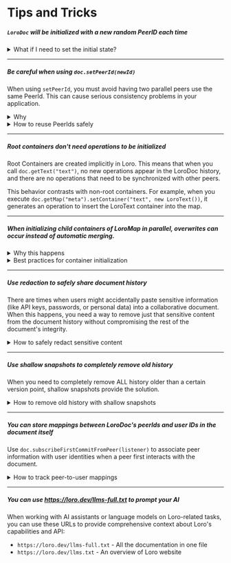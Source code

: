 # Tips and Tricks

##### `LoroDoc` will be initialized with a new random PeerID each time

<details>
<summary>What if I need to set the initial state?</summary>

If your document requires an initial state, you should not edit the document to achieve this state right
after creating it with new LoroDoc(). This approach can cause problems - each time someone opens the document,
new operations with different PeerIDs would be added just to set up the initial state.

The better approach is to initialize your document by loading the same Snapshot. This ensures all users start
from an identical baseline without generating unnecessary operations.

</details>

---

##### Be careful when using `doc.setPeerId(newId)`

When using `setPeerId`, you must avoid having two parallel peers use the same PeerId. This can cause serious consistency problems in your application.

<details>
<summary>Why</summary>

It's because Loro determines whether an operation has already been included by checking its operation ID. Since operation IDs are composed of `PeerId + Counter`, duplicate PeerIds can easily lead to duplicate operation IDs. During synchronization, Loro might incorrectly assume certain operations have already been processed, resulting in document inconsistency across peers.

</details>

<details>
<summary>How to reuse PeerIds safely</summary>

Be careful when reusing PeerIds (this optimization is often unnecessary). You should not assign a fixed PeerId to a user, as one user might use multiple devices. Similarly, you shouldn't assign a fixed PeerId to a device, because even on a single browser, multiple tabs might open the same document simultaneously.

If you must reuse PeerIds, you need to carefully manage your local PeerId cache with proper locking mechanisms. This would allow only one tab to "take" a specific PeerId, while other tabs use random IDs. The PeerId should be returned to the cache when no longer in use.

</details>

---

##### Root containers don't need operations to be initialized

Root Containers are created implicitly in Loro. This means that when you call `doc.getText("text")`, no new operations appear in the LoroDoc history, and there are no operations that need to be synchronized with other peers.

This behavior contrasts with non-root containers. For example, when you execute `doc.getMap("meta").setContainer("text", new LoroText())`, it generates an operation to insert the LoroText container into the map.

---

##### When initializing child containers of LoroMap in parallel, overwrites can occur instead of automatic merging.

<details>
<summary>Why this happens</summary>

This happens because parallel creation of child containers results in different container IDs, preventing automatic merging of their contents. When a container holds substantial data or serves as the primary storage for document content, overwriting it can lead to unintended hiding or loss of critical information.

```ts twoslash
import { LoroDoc, LoroText } from "loro-crdt";
// ---cut---
const doc = new LoroDoc();
const map = doc.getMap("map");

// Parallel initialization of child containers
const docB = doc.fork();
const textA = doc.getMap("map").setContainer("text", new LoroText());
textA.insert(0, "A");
const textB = docB.getMap("map").setContainer("text", new LoroText());
textB.insert(0, "B");

doc.import(docB.export({ mode: "update" }));
// Result: Either { "meta": { "text": "A" } } or { "meta": { "text": "B" } }
```

</details>

<details>
<summary>Best practices for container initialization</summary>

1. When using map containers:
   - If possible, initialize all child containers during the map container's initialization
   - Avoid concurrent creation of child containers with the same key in the map container to prevent overwrites
2. If it's impossible to initialize all child containers when the map container is initialized, prefer initializing them at the root level rather than as nested containers.
    - You can use `doc.getMap("user." + userId)` instead of `doc.getMap("user").getOrCreateContainer(userId, new LoroMap())` to avoid this problem.
</details>

---

##### Use redaction to safely share document history

There are times when users might accidentally paste sensitive information (like API keys, passwords, or personal data) into a collaborative document. When this happens, you need a way to remove just that sensitive content from the document history without compromising the rest of the document's integrity.

<details>
<summary>How to safely redact sensitive content</summary>

Loro provides a `redactJsonUpdates` function that allows you to selectively redact operations within specific version ranges.

For example, if a user accidentally pastes a password or API key into a document:

```ts no_run twoslash
import { LoroDoc, redactJsonUpdates } from "loro-crdt";
// ---cut---
const doc = new LoroDoc();
doc.setPeerId("1");

// Create some content to be redacted
const text = doc.getText("text");
text.insert(0, "Sensitive information");
doc.commit();

const map = doc.getMap("map");
map.set("password", "secret123");
map.set("public", "public information");
doc.commit();

// Export JSON updates
const jsonUpdates = doc.exportJsonUpdates();

// Define version range to redact (redact the text content)
const versionRange = {
  "1": [0, 21], // Redact the "Sensitive information"
};

// Apply redaction
const redactedJson = redactJsonUpdates(jsonUpdates, versionRange);

// Create a new document with redacted content
const redactedDoc = new LoroDoc();
redactedDoc.importJsonUpdates(redactedJson);

// The text content is now redacted with replacement characters
console.log(redactedDoc.getText("text").toString());
// Outputs: "���������������������"

// You can also redact specific map entries
const versionRange2 = {
  "1": [21, 22], // Redact the "secret123" password
};

const redactedJson2 = redactJsonUpdates(jsonUpdates, versionRange2);
const redactedDoc2 = new LoroDoc();
redactedDoc2.importJsonUpdates(redactedJson2);

console.log(redactedDoc2.getMap("map").get("password")); // null
console.log(redactedDoc2.getMap("map").get("public")); // "public information"
```

This approach is safer than manually editing document content because:

1. It maintains document structure and CRDT consistency
2. It keeps key metadata like operation IDs and dependencies intact
3. It allows concurrent editing to continue working after redaction
4. It selectively redacts only specific operations, not the entire document

The redaction process follows these rules:

- Preserves delete, tree move, and list move operations
- Replaces text insertion content with Unicode replacement characters '�'
- Substitutes list and map insert values with null
- Maintains structure of child containers
- Replaces text mark values with null
- Preserves map keys and text annotation keys

**Important**: Your application needs to ensure that all peers receive the redacted version, otherwise the original document with sensitive information will still exist on other peers.

</details>

---

##### Use shallow snapshots to completely remove old history

When you need to completely remove ALL history older than a certain version point, shallow snapshots provide the solution.

<details>
<summary>How to remove old history with shallow snapshots</summary>

Shallow snapshots create a new document that preserves the current state but completely eliminates all history before a specified point, similar to Git's shallow clone functionality.

```ts twoslash
import { LoroDoc } from "loro-crdt";
// ---cut---
const doc = new LoroDoc();
doc.setPeerId("1");

// Old history - will be completely removed
const text = doc.getText("text");
text.insert(0, "This document has a long history with many edits");
doc.commit();
text.insert(0, "Including some potentially sensitive information. ");
doc.commit();

// More recent history - will be preserved
text.delete(11, 55); // Remove the middle part
text.insert(11, "with sanitized history");
doc.commit();

// Create a sanitized version that removes ALL history before current point
const sanitizedSnapshot = doc.export({
  mode: "shallow-snapshot",
  frontiers: doc.oplogFrontiers(),
});

// Create a new document from the sanitized snapshot
const sanitizedDoc = new LoroDoc();
sanitizedDoc.import(sanitizedSnapshot);

// The document has the final state
console.log(sanitizedDoc.getText("text").toString());
// Outputs: "Including with sanitized history"

// But ALL history before the snapshot point is completely removed
console.log(sanitizedDoc.isShallow()); // true
console.log(sanitizedDoc.shallowSinceFrontiers()); // Shows the starting point
```

This approach is useful for:

1. Completely removing all old history that might contain various sensitive information
2. Significantly reducing document size by eliminating unnecessary history
3. Creating clean document instances after certain milestones
4. Ensuring old operations cannot be recovered or examined

Compared to redaction:

- Shallow snapshots completely remove all operations before a version point
- Redaction selectively replaces just specific content with placeholders

**Important**: While both methods maintain future synchronization consistency, your application must distribute the sanitized document to all peers. Otherwise, the original document with sensitive information will still exist on other clients.

**When to use each approach**:

- Use **redaction** when you need to sanitize specific operations (like an accidental password paste) while preserving older history
- Use **shallow snapshots** when you want to completely eliminate all history before a certain point

</details>

---

##### You can store mappings between LoroDoc's peerIds and user IDs in the document itself

Use `doc.subscribeFirstCommitFromPeer(listener)` to associate peer information with user identities when a peer first interacts with the document.

<details>
<summary>How to track peer-to-user mappings</summary>

This functionality is essential for building user-centric features in collaborative applications. You often need bidirectional mapping between user IDs and peer IDs:

- **Finding all edits by a user**: When you need to retrieve all document edits made by a specific user ID, you must first find all peer IDs associated with that user
- **Showing edit attribution**: When displaying which user edited a piece of text, you need to map from the peer ID (stored in the operation) back to the user ID for display

This hook provides an ideal point to associate peer information (such as author identity) with the document. The listener is triggered on the first commit from each peer, allowing you to store user metadata within the document itself.

```ts twoslash
import { LoroDoc } from "loro-crdt";
import { expect } from "expect";
// ---cut---
const doc = new LoroDoc();
doc.setPeerId(0);
doc.subscribeFirstCommitFromPeer((e) => {
  doc.getMap("users").set(e.peer, "user-" + e.peer);
});
doc.getList("list").insert(0, 100);
doc.commit();
await Promise.resolve();
expect(doc.getMap("users").get("0")).toBe("user-0");
```

This approach allows you to:

1. Automatically track which peers have contributed to the document
2. Store user metadata (names, emails, etc.) alongside the document
3. Build features like author attribution, presence indicators, or edit history

The mapping is stored within the document, so it automatically synchronizes across all peers and persists with the document's state.

</details>

---

##### You can use https://loro.dev/llms-full.txt to prompt your AI

When working with AI assistants or language models on Loro-related tasks, you can use these URLs to provide comprehensive context about Loro's capabilities and API:

- `https://loro.dev/llms-full.txt` - All the documentation in one file
- `https://loro.dev/llms.txt` - An overview of Loro website
